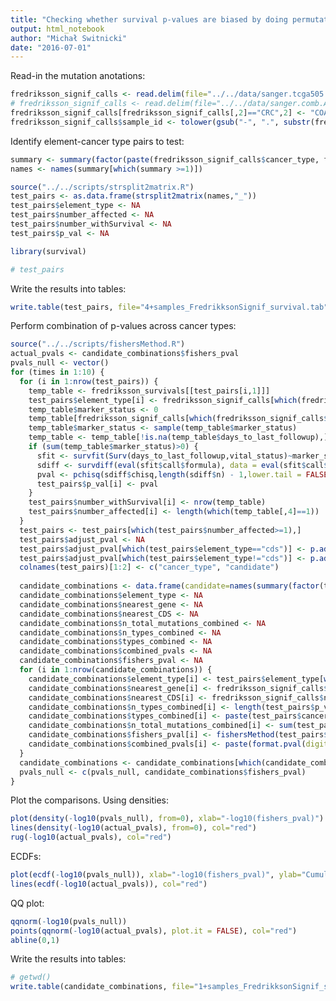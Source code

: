 ```yaml
---
title: "Checking whether survival p-values are biased by doing permutations"
output: html_notebook
author: "Michał Switnicki"
date: "2016-07-01"
---
```

Read-in the mutation anotations:
```r
fredriksson_signif_calls <- read.delim(file="../../data/sanger.tcga505.overlap.bed.intersect.uniq.gene", sep="\t", col.names = c("sample_id", "cancer_type", "element_ID", "element_type", "nearest_gene", "nearest_CDS"), stringsAsFactors = F) # original set
# fredriksson_signif_calls <- read.delim(file="../../data/sanger.comb.ABCDE.bh.A.0.25.bh.E.0.25.rank.gene.tf.cosmic.cancer.overlap.gene.recall.1.tcga505.uniq.bed.intersect.tcga505.uniq.gene", sep="\t", col.names = c("sample_id", "cancer_type", "element_ID", "element_type", "nearest_gene", "nearest_CDS"), stringsAsFactors = F) # new set, collapsed on genes
fredriksson_signif_calls[fredriksson_signif_calls[,2]=="CRC",2] <- "COAD" # replace CRC with updated TCGA symbol - COAD
fredriksson_signif_calls$sample_id <- tolower(gsub("-", ".", substr(fredriksson_signif_calls$sample_id, 1, 12)))
```
Identify element-cancer type pairs to test:
```r
summary <- summary(factor(paste(fredriksson_signif_calls$cancer_type, fredriksson_signif_calls$element_ID, sep="_")), maxsum=nrow(fredriksson_signif_calls))
names <- names(summary[which(summary >=1)])
```
```r
source("../../scripts/strsplit2matrix.R")
test_pairs <- as.data.frame(strsplit2matrix(names,"_"))
test_pairs$element_type <- NA
test_pairs$number_affected <- NA
test_pairs$number_withSurvival <- NA
test_pairs$p_val <- NA
```

```r
library(survival)

# test_pairs
```
Write the results into tables:
```r
write.table(test_pairs, file="4+samples_FredrikksonSignif_survival.tab", sep="\t", quote=FALSE)
```
Perform combination of p-values across cancer types:
```r
source("../../scripts/fishersMethod.R")
actual_pvals <- candidate_combinations$fishers_pval
pvals_null <- vector()
for (times in 1:10) {
  for (i in 1:nrow(test_pairs)) {
    temp_table <- fredriksson_survivals[[test_pairs[i,1]]]
    test_pairs$element_type[i] <- fredriksson_signif_calls[which(fredriksson_signif_calls$cancer_type==test_pairs[i,1] & fredriksson_signif_calls$element_ID==test_pairs[i,2])[1],4]
    temp_table$marker_status <- 0
    temp_table[fredriksson_signif_calls[which(fredriksson_signif_calls$cancer_type==test_pairs[i,1] & fredriksson_signif_calls$element_ID==test_pairs[i,2]),1],"marker_status"] <- 1
    temp_table$marker_status <- sample(temp_table$marker_status)
    temp_table <- temp_table[!is.na(temp_table$days_to_last_followup),]
    if (sum(temp_table$marker_status)>0) {
      sfit <- survfit(Surv(days_to_last_followup,vital_status)~marker_status, data=temp_table)
      sdiff <- survdiff(eval(sfit$call$formula), data = eval(sfit$call$data))
      pval <- pchisq(sdiff$chisq,length(sdiff$n) - 1,lower.tail = FALSE)
      test_pairs$p_val[i] <- pval
    }
    test_pairs$number_withSurvival[i] <- nrow(temp_table)
    test_pairs$number_affected[i] <- length(which(temp_table[,4]==1))
  }
  test_pairs <- test_pairs[which(test_pairs$number_affected>=1),]
  test_pairs$adjust_pval <- NA
  test_pairs$adjust_pval[which(test_pairs$element_type=="cds")] <- p.adjust(test_pairs$p_val[which(test_pairs$element_type=="cds")], method="BH")
  test_pairs$adjust_pval[which(test_pairs$element_type!="cds")] <- p.adjust(test_pairs$p_val[which(test_pairs$element_type!="cds")], method="BH")
  colnames(test_pairs)[1:2] <- c("cancer_type", "candidate")
  
  candidate_combinations <- data.frame(candidate=names(summary(factor(test_pairs$candidate), maxsum=nrow(test_pairs))))
  candidate_combinations$element_type <- NA
  candidate_combinations$nearest_gene <- NA
  candidate_combinations$nearest_CDS <- NA
  candidate_combinations$n_total_mutations_combined <- NA
  candidate_combinations$n_types_combined <- NA
  candidate_combinations$types_combined <- NA
  candidate_combinations$combined_pvals <- NA
  candidate_combinations$fishers_pval <- NA
  for (i in 1:nrow(candidate_combinations)) {
    candidate_combinations$element_type[i] <- test_pairs$element_type[which(test_pairs$candidate==candidate_combinations$candidate[i])[1]]
    candidate_combinations$nearest_gene[i] <- fredriksson_signif_calls$nearest_gene[which(fredriksson_signif_calls$element_ID==candidate_combinations$candidate[i])[1]]
    candidate_combinations$nearest_CDS[i] <- fredriksson_signif_calls$nearest_CDS[which(fredriksson_signif_calls$element_ID==candidate_combinations$candidate[i])[1]]
    candidate_combinations$n_types_combined[i] <- length(test_pairs$p_val[which(test_pairs$candidate==candidate_combinations$candidate[i])])
    candidate_combinations$types_combined[i] <- paste(test_pairs$cancer_type[which(test_pairs$candidate==candidate_combinations$candidate[i])],collapse=";")
    candidate_combinations$n_total_mutations_combined[i] <- sum(test_pairs$number_affected[which(test_pairs$candidate==candidate_combinations$candidate[i])])
    candidate_combinations$fishers_pval[i] <- fishersMethod(test_pairs$p_val[which(test_pairs$candidate==candidate_combinations$candidate[i])])
    candidate_combinations$combined_pvals[i] <- paste(format.pval(digits=3,test_pairs$p_val[which(test_pairs$candidate==candidate_combinations$candidate[i])]), collapse=";")
  }
  candidate_combinations <- candidate_combinations[which(candidate_combinations$n_total_mutations_combined>=4),]
  pvals_null <- c(pvals_null, candidate_combinations$fishers_pval)
}

```
Plot the comparisons.
Using densities:
```r
plot(density(-log10(pvals_null), from=0), xlab="-log10(fishers_pval)")
lines(density(-log10(actual_pvals), from=0), col="red")
rug(-log10(actual_pvals), col="red")
```
ECDFs:
```r
plot(ecdf(-log10(pvals_null)), xlab="-log10(fishers_pval)", ylab="Cumulative fraction")
lines(ecdf(-log10(actual_pvals)), col="red")
```
QQ plot:
```r
qqnorm(-log10(pvals_null))
points(qqnorm(-log10(actual_pvals), plot.it = FALSE), col="red")
abline(0,1)
```

Write the results into tables:
```r
# getwd()
write.table(candidate_combinations, file="1+samples_FredrikksonSignif_survival_acrossTypesCombinations.tab", sep="\t", quote=FALSE)
```